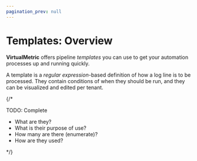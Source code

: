 ```yaml
---
pagination_prev: null
---
```


# Templates: Overview

**VirtualMetric** offers pipeline _templates_ you can use to get your automation processes up and running quickly.

A template is a _regular expression_-based definition of how a log line is to be processed. They contain conditions of when they should be run, and they can be visualized and edited per tenant.

{/*

TODO: Complete

* What are they?
* What is their purpose of use?
* How many are there (enumerate)?
* How are they used?

*/}